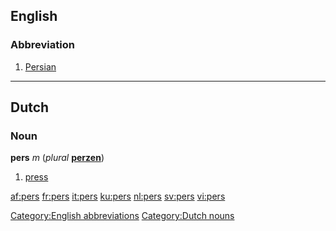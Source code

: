 ==English==

===Abbreviation===
{{infl|en|abbreviation}}

# [[Persian]]

[[Category:English abbreviations]]

----

==Dutch==

===Noun===
'''pers''' ''m'' (''plural'' '''[[perzen]]''')

# [[press]]

[[Category:Dutch nouns]]

[[af:pers]]
[[fr:pers]]
[[it:pers]]
[[ku:pers]]
[[nl:pers]]
[[sv:pers]]
[[vi:pers]]